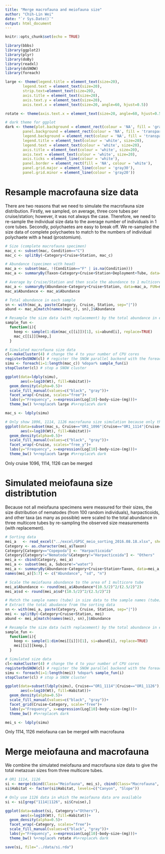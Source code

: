 ```yaml
---
title: "Merge macrofauna and meiofauna size"
author: "Chih-Lin Wei"
date: "`r Sys.Date()`"
output: html_document
---
```


```r
knitr::opts_chunk$set(echo = TRUE)
```

```r
library(bbbs)
library(ggplot2)
library(plyr)
library(doBy)
library(readxl)
library(doSNOW)
library(foreach)

large <- theme(legend.title = element_text(size=20),
        legend.text = element_text(size=20),
        strip.text=element_text(size=20),
        axis.title = element_text(size=20),
        axis.text.y = element_text(size=20),
        axis.text.x = element_text(size=20, angle=60, hjust=0.5))

rotate <- theme(axis.text.x = element_text(size=20, angle=60, hjust=0.5))

# dark theme for ggplot
dark <- theme(plot.background = element_rect(colour = 'NA', fill = 'gray10'),
        panel.background = element_rect(colour = 'NA', fill = 'transparent'),
        legend.background = element_rect(colour = 'NA', fill = 'transparent'),
        legend.title = element_text(colour = 'white', size=20),
        legend.text = element_text(colour = 'white', size=20),
        axis.title = element_text(colour = 'white', size=20),
        axis.text = element_text(colour = 'white', size=20),
        axis.ticks = element_line(colour = 'white'),
        panel.border = element_rect(fill = 'NA', colour = 'white'), 
        panel.grid.major = element_line(colour = 'gray30'),
        panel.grid.minor = element_line(colour = 'gray20'))
```

# Resample macrofauna size data
There are two reasons that we need to simulate the macrofauna size distribution. Firstly, we sampled, on average, three core tubes per cruise/station; however, it was not always the case. Therefore, we need to re-sample the individual size data to the average number of individuals in 1 core tubes.  Secondly, polychaetes are easy to break off. We re-sampled the size data of complete polychaetes to match to the numbers of individual polychaete with a head (prostomium).

```r
# Size (complete macrofauna specimen)
mac_c <- subset(mac, Condition=="C")
mac_c <- splitBy(~Category+Cruise+Station, mac_c)

# Abundance (specimen with head)
mac_a <- subset(mac, !(Condition=="F" | is.na(Condition)))
mac_a <- summaryBy(Taxon~Category+Cruise+Station+Deployment+Tube, data=mac_a, FUN=length, var.names="Abundance", keep.names=TRUE)

# Average by Cruise/Station and then scale the abundance to 1 multicore tubes
mac_a <- summaryBy(Abundance~Category+Cruise+Station, data=mac_a, FUN=mean, var.names="Abundance", keep.names=TRUE)
mac_a$Abundance <- mac_a$Abundance

# Total abundance in each sample
sn <- with(mac_a, paste(Category, Cruise, Station, sep="|"))
abund <- mac_a[match(names(mac_c), sn),]$Abundance

# Resample the size data (with replacement) by the total abundance in each sample
sample_fun <-
  function(i){
    keep <- sample(1:dim(mac_c[[i]])[1], si=abund[i], replace=TRUE)
    mac_c[[i]][keep,]
  }

# Simulated macrofauna size data
cl<-makeCluster(4) # change the 4 to your number of CPU cores
registerDoSNOW(cl) # register the SNOW parallel backend with the foreach package
simu <- foreach(i=1:length(mac_c)) %dopar% sample_fun(i)
stopCluster(cl) # stop a SNOW cluster

ggplot(data=ldply(simu), 
       aes(x=log10(Wt), fill=Habitat))+
  geom_density(alpha=0.5)+
  scale_fill_manual(values=c("black", "gray"))+
  facet_wrap(~Cruise, scales="free")+
  labs(y="Frequency", x=expression(Log[10]~body~size~(mg)))+
  theme_bw() %+replace% large #%+replace% dark

mac_s <- ldply(simu)
```

```r
# Only show 1096, 1114, 1126 macrofauna size simulation because only these cruise have ok polychaete sizes
ggplot(data=subset(mac_s, Cruise=="OR1_1096"|Cruise=="OR1_1114"|Cruise=="OR1_1126"), 
       aes(x=log10(Wt), fill=Habitat))+
  geom_density(alpha=0.5)+
  scale_fill_manual(values=c("black", "gray"))+
  facet_wrap(~Cruise, scales="free_y")+
  labs(y="Frequency", x=expression(Log[10]~body~size~(mg)))+
  theme_bw() %+replace% large #%+replace% dark
```
Only cruise 1096, 1114, 1126 can be merged

# Simulated meiofauna size distribtution
Because not all meiofauna specimens were measured for their sizes, the size distribution of nematodes (from 100 random individuals), harpacticoids, and other taxa (as many as possible) were scaled to the total abundance in three multicore tubes by re-sampling the observed size measurements (with replacement).

```r
# Sorting data
mei_a   <- read_excel("../excel/GPSC_meio_sorting_2016.08.18.xlsx", sheet=2)
Category <- as.character(mei_a$Taxon)
Category[Category=="Copepoda"] <- "Harpacticoida"
Category[Category!="Nematoda"&Category!="Harpacticoida"] <- "Others"
mei_a <- cbind(Category, mei_a)
mei_a <- subset(mei_a, Subcore!="water")
mei_a <- summaryBy(Abundance~Category+Cruise+Station+Taxon, data=mei_a, FUN=c(mean, sd, length), keep.names=T)
names(mei_a)[5:7] <- c("Abundance", "sd", "n")

# Scale the meiofauna abundance to the area of 1 multicore tube
mei_a$Abundance <- round(mei_a$Abundance*(10.5/2)^2/(2.5/2)^2)
mei_a$sd <- round(mei_a$sd*(10.5/2)^2/(2.5/2)^2)

# Match the sample names (tube) in size data to the sample names (tube) in sorting data 
# Extract the total abudance from the sorting data 
sn <- with(mei_a, paste(Category, Cruise, Station, sep="|"))
mei <- splitBy(~Category+Cruise+Station, mei)
abund <- mei_a[match(names(mei), sn),]$Abundance

# Resample the size data (with replacement) by the total abundance in each sample
sample_fun <-
  function(i){
    keep <- sample(1:dim(mei[[i]])[1], si=abund[i], replace=TRUE)
    mei[[i]][keep,]
  }

# Simulated size data
cl<-makeCluster(4) # change the 4 to your number of CPU cores
registerDoSNOW(cl) # register the SNOW parallel backend with the foreach package
simu <- foreach(i=1:length(mei)) %dopar% sample_fun(i)
stopCluster(cl) # stop a SNOW cluster

ggplot(data=subset(ldply(simu), Cruise=="OR1_1114"|Cruise=="OR1_1126"), 
       aes(x=log10(Wt), fill=Habitat))+
  geom_density(alpha=0.5)+
  scale_fill_manual(values=c("black", "gray"))+
  facet_grid(Cruise~Category, scale="free")+
  labs(y="Frequency", x=expression(Log[10]~body~size~(mg)))+
  theme_bw() #%+replace% dark

mei_s <- ldply(simu)
```
Only 1114, 1126 meiofauna can be merged with macrofauna

# Merge meiofauna and macrofauna

We combine the simulated meiofauna and macrofauna size data to give the total metazoan sizes from three multicore tubes.

```r
# OR1 1114, 1126
si <- merge(cbind(Class="Meiofauna", mei_s), cbind(Class="Macrofauna", mac_s), all=T)
si$Habitat <- factor(si$Habitat, levels=c("Canyon", "Slope"))

# Only use 1126 data in which the meiofauna data are available
si <- si[grep("1114|1126", si$Cruise),]

ggplot(data=subset(si, Category!="Others"), 
       aes(x=log10(Wt), fill=Habitat))+
  geom_density(alpha=0.5)+
  facet_wrap(~Category, scales="free")+
  scale_fill_manual(values=c("black", "gray"))+
  labs(y="Frequency", x=expression(Log[10]~body~size~(mg)))+
  theme_bw() %+replace% rotate #%+replace% dark 
```

```r
save(si, file="../data/si.rda")
```

